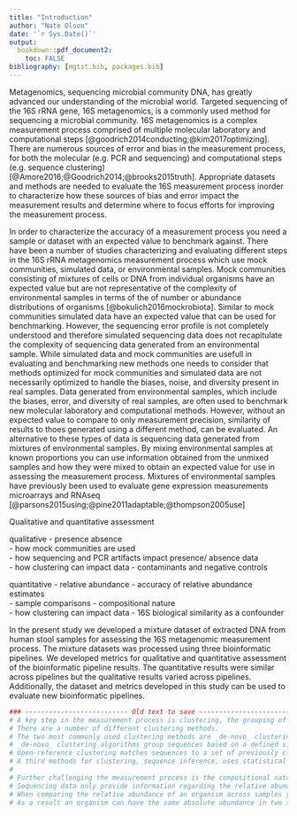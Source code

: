 ```yaml
---
title: "Introduction"
author: "Nate Olson"
date: '`r Sys.Date()`'
output:
  bookdown::pdf_document2: 
    toc: FALSE
bibliography: [mgtst.bib, packages.bib]
---
```


<!-- 
BMC Microbiome Submission https://microbiomejournal.biomedcentral.com/submission-guidelines/preparing-your-manuscript/methodology 
-->

Metagenomics, sequencing microbial community DNA, has greatly advanced our understanding of the microbial world. 
Targeted sequencing of the 16S rRNA gene, 16S metagenomics, is a commonly used method for sequencing a microbial community. 
16S metagenomics is a complex measurement process comprised of multiple molecular laboratory and computational steps [@goodrich2014conducting;@kim2017optimizing]. 
There are numerous sources of error and bias in the measurement process, for both the molecular (e.g. PCR and sequencing) and computational steps (e.g. sequence clustering) [@Amore2016;@Goodrich2014;@brooks2015truth]. 
Appropriate datasets and methods are needed to evaluate the 16S measurement process inorder to characterize how these sources of bias and error impact the measurement results and determine where to focus efforts for improving the measurement process.

In order to characterize the accuracy of a measurement process you need a sample or dataset with an expected value to benchmark against. 
There have been a number of studies characterizing and evaluating different steps in the 16S rRNA metagenomics measurement process which use mock communities, simulated data, or environmental samples. 
Mock communities consisting of mixtures of cells or DNA from individual organisms have an expected value but are not representative of the complexity of environmental samples in terms of the of number or abundance distributions of organisms [@bokulich2016mockrobiota]. 
Similar to mock communities simulated data have an expected value that can be used for benchmarking. 
However, the sequencing error profile is not completely understood and therefore simulated sequencing data does not recapitulate the complexity of sequencing data generated from an environmental sample. 
While simulated data and mock communities are usefull in evaluating and benchmarking new methods one needs to consider that methods optimized for mock communities and simulated data are not necessarily optimized to handle the biases, noise, and diversity present in real samples. 
Data generated from environmental samples, which include the biases, error, and diversity of real samples, are often used to benchmark new molecular laboratory and computational methods. 
However, without an expected value to compare to only measurement precision, similarity of results to thoes generated using a different method, can be evaluated. An alternative to these types of data is sequencing data generated from mixtures of environmental samples. 
By mixing environmental samples at known proportions you can use information obtained from the unmixed samples and how they were mixed to obtain an expected value for use in assessing the measurement process. 
Mixtures of environmental samples have previously been used to evaluate gene expression measurements microarrays and RNAseq [@parsons2015using;@pine2011adaptable;@thompson2005use]

Qualitative and quantitative assessment

qualitative - presence absence  
      - how mock communities are used  
      - how sequencing and PCR artifacts impact presence/ absence data  
      - how clustering can impact data
      - contaminants and negative controls  

quantitative - relative abundance
      - accuracy of relative abundance estimates  
      - sample comparisons - compositional nature  
      - how clustering can impact data
      - 16S biological similarity as a confounder  

In the present study we developed a mixture dataset of extracted DNA from human stool samples for assessing the 16S metagenomic measurement process. 
The mixture datasets was processed using three bioinformatic pipelines. 
We developed metrics for qualitative and quantitative assessment of the bioinformatic pipeline results. 
The quantitative results were similar across pipelines but the qualitative results varied across pipelines. 
Additionally, the dataset and metrics developed in this study can be used to evaluate new bioinformatic pipelines. 


```r
### -------------------------- Old text to save --------------------------------
# A key step in the measurement process is clustering, the grouping of sequences into biologically relevant units, or operational taxonomic units (OTUs). 
# There are a number of different clustering methods.  
# The two most commonly used clustering methods are _de-novo_ clustering and open-reference clustering. 
# _de-novo_ clustering algorithms group sequences based on a defined similarity threshold [@westcott2015novo]. 
# Open-reference clustering matches sequences to a set of previously clustered reference sequences (_de-novo_) then perform _de-novo_ clustering on the sequences in the dataset that do not match to sequences in the reference dataset with the desired similarity threshold [@he2015stability]. 
# A third methods for clustering, sequence inference, uses statistical models or algorithms to differentiate true biological sequences within a dataset from sequencing errors [@callahan2016dada2;@amir2017deblur;@eren2015minimum].
# 
# Further challenging the measurement process is the compositional nature of the 16S data, that is the proporition of an organism within a sample is being measured and not the absolute abundance [@tsilimigras2016compositional]. 
# Sequencing data only provide information regarding the relative abundance of organisms within a samples to other organisms within the same sample. 
# When comparing the relative abundance of an organism across samples you are comparing organismal abundance relative to the rest of the organisms within the sample. 
# As a result an organism can have the same absolute abundance in two samples but due to differences in either the microbial community composition or for targeted assays such as 16S metagenomics differences in the proportion of human DNA in the sample. 
```
 
 